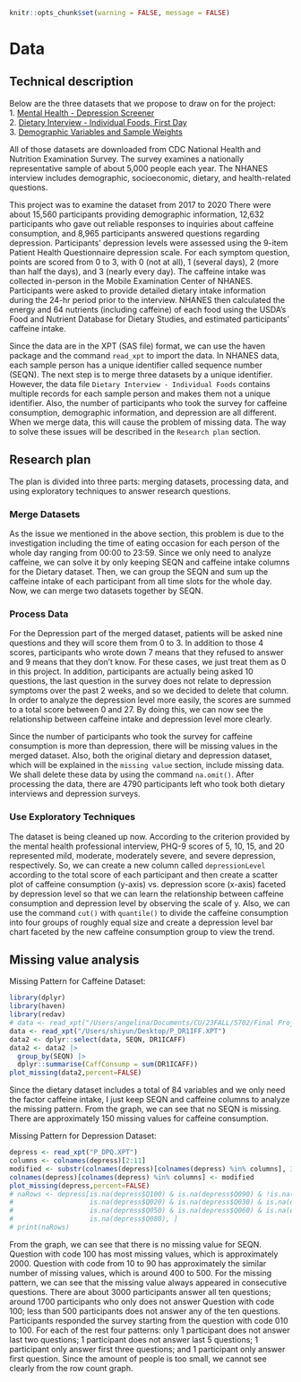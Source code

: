 ```r
knitr::opts_chunk$set(warning = FALSE, message = FALSE) 
```
# Data
## Technical description
Below are the three datasets that we propose to draw on for the project:   
1. [Mental Health - Depression Screener](https://wwwn.cdc.gov/Nchs/Nhanes/Search/DataPage.aspx?Component=Questionnaire&Cycle=2017-2020)    
2. [Dietary Interview - Individual Foods, First Day](https://wwwn.cdc.gov/Nchs/Nhanes/Search/DataPage.aspx?Component=Dietary&Cycle=2017-2020)    
3. [Demographic Variables and Sample Weights](https://wwwn.cdc.gov/Nchs/Nhanes/Search/DataPage.aspx?Component=Demographics&Cycle=2017-2020)    

All of those datasets are downloaded from CDC National Health and Nutrition Examination Survey. The survey examines a nationally representative sample of about 5,000 people each year. The NHANES interview includes demographic, socioeconomic, dietary, and health-related questions.  

This project was to examine the dataset from 2017 to 2020 There were about 15,560 participants providing demographic information, 12,632 participants who gave out reliable responses to inquiries about caffeine consumption, and 8,965 participants answered questions regarding depression. Participants’ depression levels were assessed using the 9-item Patient Health Questionnaire depression scale. For each symptom question, points are scored from 0 to 3, with 0 (not at all), 1 (several days), 2 (more than half the days), and 3 (nearly every day). The caffeine intake was collected in-person in the Mobile Examination Center of NHANES. Participants were asked to provide detailed dietary intake information during the 24-hr period prior to the interview. NHANES then calculated the energy and 64 nutrients (including caffeine) of each food using the USDA’s Food and Nutrient Database for Dietary Studies, and estimated participants’ caffeine intake.  

Since the data are in the XPT (SAS file) format, we can use the haven package and the command `read_xpt` to import the data. In NHANES data, each sample person has a unique identifier called sequence number (SEQN). The next step is to merge three datasets by a unique identifier. However, the data file `Dietary Interview - Individual Foods` contains multiple records for each sample person and makes them not a unique identifier. Also, the number of participants who took the survey for caffeine consumption, demographic information, and depression are all different. When we merge data, this will cause the problem of missing data. The way to solve these issues will be described in the `Research plan` section.  

## Research plan
The plan is divided into three parts: merging datasets, processing data, and using exploratory techniques to answer research questions.  

### Merge Datasets
As the issue we mentioned in the above section, this problem is due to the investigation including the time of eating occasion for each person of the whole day ranging from 00:00 to 23:59. Since we only need to analyze caffeine, we can solve it by only keeping SEQN and caffeine intake columns for the Dietary dataset. Then, we can group the SEQN and sum up the caffeine intake of each participant from all time slots for the whole day. Now, we can merge two datasets together by SEQN.  

### Process Data
For the Depression part of the merged dataset, patients will be asked nine questions and they will score them from 0 to 3. In addition to those 4 scores, participants who wrote down 7 means that they refused to answer and 9 means that they don’t know. For these cases, we just treat them as 0 in this project. In addition, participants are actually being asked 10 questions, the last question in the survey does not relate to depression symptoms over the past 2 weeks, and so we decided to delete that column. In order to analyze the depression level more easily, the scores are summed to a total score between 0 and 27. By doing this, we can now see the relationship between caffeine intake and depression level more clearly.  

Since the number of participants who took the survey for caffeine consumption is more than depression, there will be missing values in the merged dataset. Also, both the original dietary and depression dataset, which will be explained in the `missing value` section, include missing data. We shall delete these data by using the command `na.omit()`. After processing the data, there are 4790 participants left who took both dietary interviews and depression surveys.    

### Use Exploratory Techniques
The dataset is being cleaned up now. According to the criterion provided by the mental health professional interview, PHQ-9 scores of 5, 10, 15, and 20 represented mild, moderate, moderately severe, and severe depression, respectively. So, we can create a new column called `depressionLevel` according to the total score of each participant and then create a scatter plot of caffeine consumption (y-axis) vs. depression score (x-axis) faceted by depression level so that we can learn the relationship between caffeine consumption and depression level by observing the scale of y. Also, we can use the command `cut()` with `quantile()` to divide the caffeine consumption into four groups of roughly equal size and create a depression level bar chart faceted by the new caffeine consumption group to view the trend.  

## Missing value analysis
Missing Pattern for Caffeine Dataset:  
```r
library(dplyr)
library(haven)
library(redav)
# data <- read_xpt("/Users/angelina/Documents/CU/23FALL/5702/Final Project/P_DR1IFF.XPT")
data <- read_xpt("/Users/shiyun/Desktop/P_DR1IFF.XPT")
data2 <- dplyr::select(data, SEQN, DR1ICAFF)
data2 <- data2 |>
  group_by(SEQN) |>
  dplyr::summarise(CaffConsump = sum(DR1ICAFF))
plot_missing(data2,percent=FALSE)
```
Since the dietary dataset includes a total of 84 variables and we only need the factor caffeine intake, I just keep SEQN and caffeine columns to analyze the missing pattern. From the graph, we can see that no SEQN is missing. There are approximately 150 missing values for caffeine consumption.  

Missing Pattern for Depression Dataset:
```r
depress <- read_xpt("P_DPQ.XPT")
columns <- colnames(depress)[2:11]
modified <- substr(colnames(depress)[colnames(depress) %in% columns], 3, 6)
colnames(depress)[colnames(depress) %in% columns] <- modified
plot_missing(depress,percent=FALSE)
# naRows <- depress[is.na(depress$Q100) & is.na(depress$Q090) & !is.na(depress$Q010) &
#                   is.na(depress$Q020) & is.na(depress$Q030) & is.na(depress$Q040) &
#                   is.na(depress$Q050) & is.na(depress$Q060) & is.na(depress$Q070) &
#                   is.na(depress$Q080), ]
# print(naRows)
```
From the graph, we can see that there is no missing value for SEQN. Question with code 100 has most missing values, which is approximately 2000. Question with code from 10 to 90 has approximately the similar number of missing values, which is around 400 to 500. For the missing pattern, we can see that the missing value always appeared in consecutive questions. There are about 3000 participants answer all ten questions; around 1700 participants who only does not answer Question with code 100; less than 500 participants does not answer any of the ten questions. Participants responded the survey starting from the question with code 010 to 100. For each of the rest four patterns: only 1 participant does not answer last two questions; 1 participant does not answer last 5 questions; 1 participant only answer first three questions; and 1 participant only answer first question. Since the amount of people is too small, we cannot see clearly from the row count graph.
